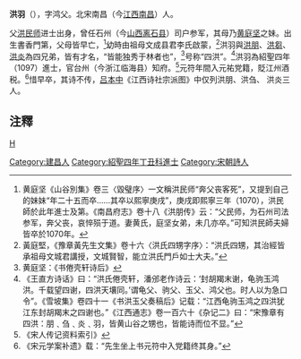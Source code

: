 '''洪羽'''（{{bd|?||?|}}），字鸿父。北宋南昌（今[[江西|江西]][[南昌|南昌]]）人。

父[[洪民师|洪民师]]进士出身，曾任石州（今[[山西|山西]][[离石县|离石县]]）司户参军，其母乃[[黄庭坚|黄庭坚]]之妹。出生書香門第，父母皆早亡，<ref>黄庭坚《山谷別集》卷三〈毀璧序〉一文稱洪民师“奔父丧客死”，又提到自己的妹妹“年二十五而卒……其卒以熙寧庚戌”，庚戌即熙寧三年（1070），洪民師於此年進士及第。《南昌府志》卷十八《洪朋传》云：“父民师，为石州司法参军，奔父丧，哀悴殒于道。妻黄氏，庭坚女弟，未几亦卒。”可知洪民師夫婦皆卒於1070年。</ref>幼時由祖母文成县君李氏啟蒙，<ref>黃庭堅，《豫章黃先生文集》卷十六〈洪氏四甥字序〉：“洪氏四甥，其治經皆承祖母文城君講授，文城賢智，能立洪氏門戶如士大夫。”</ref>洪羽與[[洪朋|洪朋]]、[[洪芻|洪芻]]、[[洪炎|洪炎]]為四兄弟，皆有才名，“皆能独秀于林者也”，<ref>黄庭坚：《书倦壳轩诗后》</ref>号称“四洪”。<ref>《王直方诗话》曰：“洪氏倦壳轩，潘邠老作诗云：‘封胡羯末谢，龟驹玉鸿洪。千载望四谢，四洪天壤同。’谓龟父、驹父、玉父、鸿父也。时人以为急口令”。《雪坡集》卷四十一《书洪玉父奏稿后》记载：“江西龟驹玉鸿之四洪犹江东封胡羯末之四谢也。”《江西通志》卷一百六十《杂记二》曰：“宋豫章有四洪：朋﹑刍﹑炎﹑羽，皆黄山谷之甥也，皆能诗而位不显。”</ref>洪羽為紹聖四年（1097）進士，官台州（今浙江临海县）知府。<ref>《宋人传记资料索引》</ref>元符年間入元祐党籍，貶江州酒税。<ref>《宋元学案补遗》载：“先生坐上书元符中入党籍终其身。”</ref>惜早卒，其诗不传，[[吕本中|吕本中]]《江西诗社宗派图》中仅列洪朋、洪刍、 洪炎三人。

==注釋==
{{reflist}}

[[category:宋朝官员|H]]
[[Category:建昌人|Category:建昌人]]
[[Category:紹聖四年丁丑科進士|Category:紹聖四年丁丑科進士]]
[[Category:宋朝詩人|Category:宋朝詩人]]